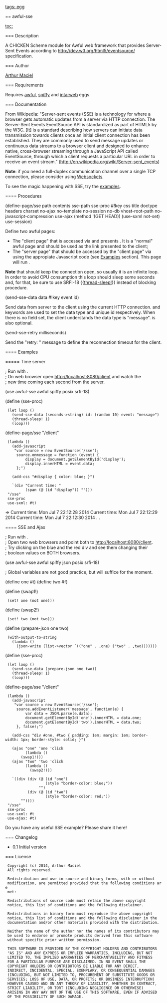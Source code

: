 [[tags: egg]]

== awful-sse

[[toc:]]

=== Description

A CHICKEN Scheme module for Awful web framework that provides Server-Sent Events according to [[http://dev.w3.org/html5/eventsource/]] specification.

=== Author

[[/users/arthurmaciel|Arthur Maciel]]

=== Requirements

Requires [[awful]], [[spiffy]] and [[intarweb]] eggs.

=== Documentation

From Wikipedia:
"Server-sent events (SSE) is a technology for where a browser gets automatic updates from a server via HTTP connection. The Server-Sent Events EventSource API is standardized as part of HTML5 by the W3C. [It] is a standard describing how servers can initiate data transmission towards clients once an initial client connection has been established. They are commonly used to send message updates or continuous data streams to a browser client and designed to enhance native, cross-browser streaming through a JavaScript API called EventSource, through which a client requests a particular URL in order to receive an event stream." ([[http://en.wikipedia.org/wiki/Server-sent_events]])

'''Note''': if you need a full-duplex communication channel over a single TCP connection, please consider using [[http://en.wikipedia.org/wiki/WebSocket|Websockets]].

To see the magic happening with SSE, try the [[#examples|examples]].

==== Procedures

<procedure>(define-page/sse path contents sse-path sse-proc #!key css title doctype headers charset no-ajax no-template no-session no-db vhost-root-path no-javascript-compression use-ajax (method '(GET HEAD)) (use-sxml not-set) use-session)</procedure>
Define two awful pages: 
* The "client page" that is accessed via {{path}} and presents {{contents}}. It is a "normal" awful page and should be used as the link presented to the client;
* The "server page" that should be accessed by the "client page" via {{sse-path}}using the appropiate Javascript code (see [[#examples|Examples]] section). This page will run {{sse-proc}}. 

'''Note''' that {{sse-proc}} should keep the connection open, so usually it is an infinite loop. In order to avoid CPU consumption this loop should sleep some seconds and, for that, be sure to use SRFI-18 {{[[http://api.call-cc.org/doc/srfi-18/thread-sleep!|thread-sleep!]]}} instead of blocking {{sleep}} procedure.

<procedure>(send-sse-data data #!key event id)</procedure>
Send data from server to the client using the current HTTP connection. {{event}} and {{id}} keywords are used to set the data type and unique id respectively. When there is no {{event}} field set, the client understands the data type is "message". {{id}} is also optional.

<procedure>(send-sse-retry milliseconds)</procedure>
Send the "retry: {{milliseconds}}" message to define the reconnection timeout for the client.

==== Examples

===== Time server

<enscript highlight="scheme">
;; Run with {{awful example1.scm}}.
;; On web browser open [[http://localhost:8080/client]] and watch the 
;; new time coming each second from the server.
(use awful-sse awful spiffy posix srfi-18)

(define (sse-proc)
  (let loop ()
    (send-sse-data (seconds->string) id: (random 10) event: "message")
    (thread-sleep! 1)
    (loop)))

(define-page/sse "/client" 
  (lambda ()
    (add-javascript 
     "var source = new EventSource('/sse');
      source.onmessage = function (event) {
          display = document.getElementById('display');
          display.innerHTML = event.data;
      };")

    (add-css "#display { color: blue; }")

    `(div "Current time: "
          (span (@ (id "display")) "")))
  "/sse"
  sse-proc
  use-sxml: #t)

=>  
Current time: Mon Jul 7 22:12:28 2014
Current time: Mon Jul 7 22:12:29 2014
Current time: Mon Jul 7 22:12:30 2014
.
.
</enscript>

==== SSE and Ajax

<enscript highlight="scheme">
;; Run with {{awful example2.scm}}.
;; Open two web browsers and point both to [[http://localhost:8080/client]].
;; Try clicking on the blue and the red div and see them changing their
;; boolean values on BOTH browsers.
(use awful-sse awful spiffy json posix srfi-18)

;; Global variables are not good practice, but will suffice for the moment.
(define one #t)
(define two #f)

(define (swap1!)
  (set! one (not one)))
(define (swap2!)
  (set! two (not two)))

(define (prepare-json one two)
  (with-output-to-string
    (lambda ()
      (json-write (list->vector `(("one" . ,one) ("two" . ,two)))))))

(define (sse-proc)
  (let loop ()
    (send-sse-data (prepare-json one two))
    (thread-sleep! 1)
    (loop)))

(define-page/sse "/client"
  (lambda ()
    (add-javascript
     "var source = new EventSource('/sse');
      source.addEventListener('message', function(e) {
          var data = JSON.parse(e.data);
          document.getElementById('one').innerHTML = data.one;
          document.getElementById('two').innerHTML = data.two;
      }, false);")

    (add-css "div #one, #two { padding: 1em; margin: 1em; border-width: 1px; border-style: solid; }")
    
    (ajax "one" 'one 'click
          (lambda ()
  	    (swap1!)))
    (ajax "two" 'two 'click
          (lambda ()
            (swap2!)))
    
    `((div (div (@ (id "one")
                   (style "border-color: blue;"))
                "")
           (div (@ (id "two")
                   (style "border-color: red;"))
		""))))
  "/sse"
  sse-proc
  use-sxml: #t
  use-ajax: #t)
</enscript>

Do you have any useful SSE example? Please share it here!

=== Changelog

* 0.1 Initial version

=== License

  Copyright (c) 2014, Arthur Maciel
  All rights reserved.
  
  Redistribution and use in source and binary forms, with or without
  modification, are permitted provided that the following conditions are
  met:
  
  Redistributions of source code must retain the above copyright
  notice, this list of conditions and the following disclaimer.
  
  Redistributions in binary form must reproduce the above copyright
  notice, this list of conditions and the following disclaimer in the
  documentation and/or other materials provided with the distribution.
  
  Neither the name of the author nor the names of its contributors may
  be used to endorse or promote products derived from this software
  without specific prior written permission.
  
  THIS SOFTWARE IS PROVIDED BY THE COPYRIGHT HOLDERS AND CONTRIBUTORS
  "AS IS" AND ANY EXPRESS OR IMPLIED WARRANTIES, INCLUDING, BUT NOT
  LIMITED TO, THE IMPLIED WARRANTIES OF MERCHANTABILITY AND FITNESS
  FOR A PARTICULAR PURPOSE ARE DISCLAIMED. IN NO EVENT SHALL THE
  COPYRIGHT HOLDERS OR CONTRIBUTORS BE LIABLE FOR ANY DIRECT,
  INDIRECT, INCIDENTAL, SPECIAL, EXEMPLARY, OR CONSEQUENTIAL DAMAGES
  (INCLUDING, BUT NOT LIMITED TO, PROCUREMENT OF SUBSTITUTE GOODS OR
  SERVICES; LOSS OF USE, DATA, OR PROFITS; OR BUSINESS INTERRUPTION)
  HOWEVER CAUSED AND ON ANY THEORY OF LIABILITY, WHETHER IN CONTRACT,
  STRICT LIABILITY, OR TORT (INCLUDING NEGLIGENCE OR OTHERWISE)
  ARISING IN ANY WAY OUT OF THE USE OF THIS SOFTWARE, EVEN IF ADVISED
  OF THE POSSIBILITY OF SUCH DAMAGE.
  
